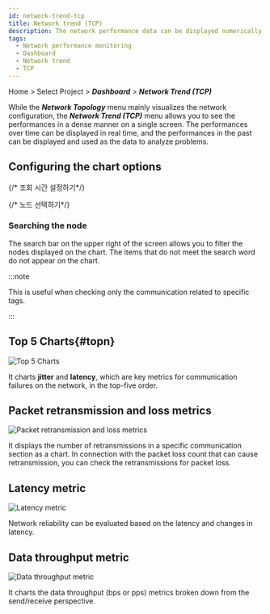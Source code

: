 ```yaml
---
id: network-trend-tcp
title: Network trend (TCP)
description: The network performance data can be displayed numerically and can be seen densely through the graph charts.
tags:
  - Network performance monitoring
  - Dashboard
  - Network trend
  - TCP
---
```


Home > Select Project > **_Dashboard_** > **_Network Trend (TCP)_**

<ImgLang img="npm-dashboard-network-trend.png" desc="Network trend (TCP)" />

While the **_Network Topology_** menu mainly visualizes the network configuration, the **_Network Trend (TCP)_** menu allows you to see the performances in a dense manner on a single screen. The performances over time can be displayed in real time, and the performances in the past can be displayed and used as the data to analyze problems.

## Configuring the chart options

{/* 조회 시간 설정하기*/}

<Settinglookuptime />

{/* 노드 선택하기*/}

<Selectnode />

### Searching the node

The search bar on the upper right of the screen allows you to filter the nodes displayed on the chart. The items that do not meet the search word do not appear on the chart.

:::note

This is useful when checking only the communication related to specific tags.

:::

## Top 5 Charts{#topn}

![Top 5 Charts](/img/npm-network-trend-top5.png)

It charts **jitter** and **latency**, which are key metrics for communication failures on the network, in the top-five order.

## Packet retransmission and loss metrics

![Packet retransmission and loss metrics](/img/npm-network-rc-lc-chart.png)

It displays the number of retransmissions in a specific communication section as a chart. In connection with the packet loss count that can cause retransmission, you can check the retransmissions for packet loss.

## Latency metric

![Latency metric](/img/npm-network-trend-jitter-latency.png)

Network reliability can be evaluated based on the latency and changes in latency.

## Data throughput metric

![Data throughput metric](/img/npm-network-trend-data-process.png)

It charts the data throughput (bps or pps) metrics broken down from the send/receive perspective. 
